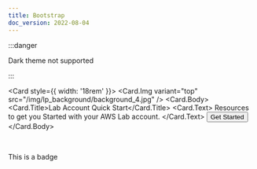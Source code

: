 ```yaml
---
title: Bootstrap
doc_version: 2022-08-04
---
```



:::danger

Dark theme not supported

:::

<Card style={{ width: '18rem' }}>
  <Card.Img variant="top" src="/img/lp_background/background_4.jpg" />
  <Card.Body>
    <Card.Title>Lab Account Quick Start</Card.Title>
    <Card.Text>
      Resources to get you Started with your AWS Lab account.
    </Card.Text>
    <Button variant="primary" href="../lab">Get Started</Button>
  </Card.Body>
</Card>

<br/>

<Badge bg="info">This is a badge</Badge>
